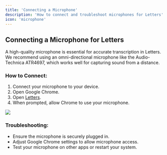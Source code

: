 ```yaml
---
title: 'Connecting a Microphone'
description: 'How to connect and troubleshoot microphones for Letters'
icon: 'microphone'
---
```


## Connecting a Microphone for Letters

A high-quality microphone is essential for accurate transcription in Letters. We recommend using an omni-directional microphone like the Audio-Technica ATR4697, which works well for capturing sound from a distance.

### How to Connect:
1. Connect your microphone to your device.
2. Open Google Chrome.
3. Open [Letters](http://my.letters.app).
4. When prompted, allow Chrome to use your microphone.

<Frame>
  <img src="/images/connectamic.jpg" />
</Frame>

### Troubleshooting:
- Ensure the microphone is securely plugged in.
- Adjust Google Chrome settings to allow microphone access.
- Test your microphone on other apps or restart your system.